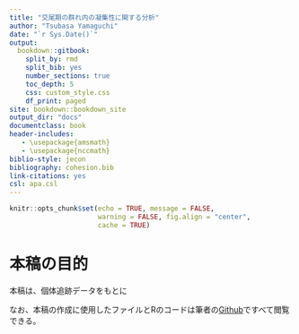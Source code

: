 ```yaml
--- 
title: "交尾期の群れ内の凝集性に関する分析"  
author: "Tsubasa Yamaguchi"
date: "`r Sys.Date()`"
output: 
  bookdown::gitbook:
    split_by: rmd  
    split_bib: yes  
    number_sections: true   
    toc_depth: 5   
    css: custom_style.css   
    df_print: paged  
site: bookdown::bookdown_site  
output_dir: "docs"  
documentclass: book  
header-includes:
   - \usepackage{amsmath}
   - \usepackage{nccmath}
biblio-style: jecon    
bibliography: cohesion.bib   
link-citations: yes
csl: apa.csl
---
```


```r
knitr::opts_chunk$set(echo = TRUE, message = FALSE,
                      warning = FALSE, fig.align = "center",
                      cache = TRUE)
```

# 本稿の目的 {-}   
本稿は、個体追跡データをもとに

なお、本稿の作成に使用したファイルとRのコードは筆者の[Github](https://github.com/TsubasaYamaguchi-jinrui/SurvivalAnalysis)ですべて閲覧できる。  


